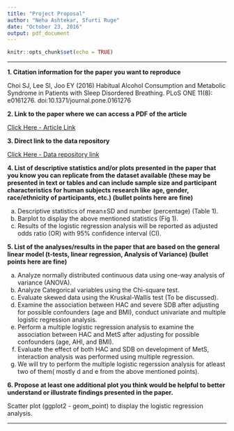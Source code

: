 ```yaml
---
title: "Project Proposal"
author: "Neha Ashtekar, Sfurti Ruge"
date: "October 23, 2016"
output: pdf_document
---
```


```r
knitr::opts_chunk$set(echo = TRUE)
```

------------------------------------------------------------------------------

**1. Citation information for the paper you want to reproduce**

Choi SJ, Lee SI, Joo EY (2016) Habitual Alcohol Consumption and Metabolic Syndrome in Patients with Sleep Disordered Breathing. PLoS ONE 11(8): e0161276. doi:10.1371/journal.pone.0161276

**2. Link to the paper where we can access a PDF of the article**

[Click Here - Article Link](http://journals.plos.org/plosone/article?id=10.1371/journal.pone.0161276)

**3. Direct link to the data repository**

[Click Here - Data repository link](https://figshare.com/articles/Habitual_Alcohol_Consumption_and_Metabolic_Syndrome_in_Patients_with_Sleep_Disordered_Breathing/3712626)

**4. List of descriptive statistics and/or plots presented in the paper that you know you can replicate from the dataset available (these may be presented in text or tables and can include sample size and participant characteristics for human subjects research like age, gender, race/ethnicity of participants, etc.) (bullet points here are fine)**

a) Descriptive statistics of mean±SD and number (percentage) (Table 1).
b) Barplot to display the above mentioned statistics (Fig 1).
c) Results of the logistic regression analysis will be reported as adjusted odds ratio (OR) with 95% confidence interval (CI).

**5. List of the analyses/results in the paper that are based on the general linear model (t-tests, linear regression, Analysis of Variance) (bullet points here are fine)**

a) Analyze normally distributed continuous data using one-way analysis of variance (ANOVA).
b) Analyze Categorical variables using the Chi-square test.
c) Evaluate skewed data using the Kruskal-Wallis test (To be discussed).
d) Examine the association between HAC and severe SDB after adjusting for possible confounders (age and BMI), conduct univariate and multiple logistic regression analysis.
e) Perform a multiple logistic regression analysis to examine the association between HAC and MetS after adjusting for possible confounders (age, AHI, and BMI). 
f) Evaluate the effect of both HAC and SDB on development of MetS, interaction analysis was performed using multiple regression.
g) We will try to perform the multiple logistic regerssion analysis for atleast two of them( mostly d and e from the above mentioned points).

**6. Propose at least one additional plot you think would be helpful to better understand or illustrate findings presented in the paper.**

Scatter plot (ggplot2 - geom_point) to display the logistic regression analysis.

------------------------------------------------------------------------------